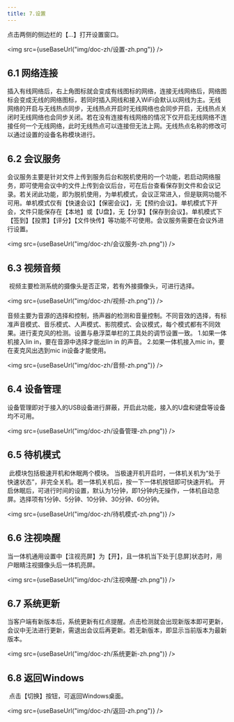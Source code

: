```yaml
---
title: 7.设置
---
```



点击两侧的侧边栏的【...】打开设置窗口。

<img  src={useBaseUrl("img/doc-zh/设置-zh.png")} />

## 6.1 网络连接

​        插入有线网络后，右上角图标就会变成有线图标的网络，连接无线网络后，网络图标会变成无线的网络图标，若同时插入网线和接入WiFi会默认以网线为主。无线网络的开启与无线热点同步，无线热点开启时无线网络也会同步开启，无线热点关闭时无线网络也会同步关闭。若在没有连接有线网络的情况下仅开启无线网络不连接任何一个无线网络，此时无线热点可以连接但无法上网。无线热点名称的修改可以通过设置的设备名称模块进行。

## 6.2 会议服务

​      会议服务主要是针对文件上传到服务后台和脱机使用的一个功能，若启动网络服务，即可使用会议中的文件上传到会议后台，可在后台查看保存到文件和会议记录。若关闭此功能，即为脱机使用，为单机模式，会议正常进入，但是联网功能不可用。单机模式仅有【快速会议】【保密会议】，无【预约会议】。单机模式下开会，文件只能保存在【本地】或【U盘】，无【分享】【保存到会议】。单机模式下【签到】【投票】【评分】【文件快传】等功能不可使用。会议服务需要在会议外进行设置。

<img  src={useBaseUrl("img/doc-zh/会议服务-zh.png")} />

## 6.3 视频音频

​		视频主要检测系统的摄像头是否正常，若有外接摄像头，可进行选择。

<img  src={useBaseUrl("img/doc-zh/视频-zh.png")} />

​		音频主要为音源的选择和控制，扬声器的检测和音量控制。不同音效的选择，有标准声音模式、音乐模式、人声模式、影院模式、会议模式，每个模式都有不同效果。进行麦克风的检测。设置与悬浮菜单栏的工具处的调节设置一致。
        1.如果一体机接入lin in，要在音源中选择才能出lin in 的声音。
        2.如果一体机接入mic in，要在麦克风出选到mic in设备才能使用。

<img  src={useBaseUrl("img/doc-zh/音频-zh.png")} />

## 6.4 设备管理

​        设备管理即对于接入的USB设备进行屏蔽，开启此功能，接入的U盘和键盘等设备均不可用。

<img  src={useBaseUrl("img/doc-zh/设备管理-zh.png")} />

## 6.5 待机模式

​		此模块包括极速开机和休眠两个模块。
当极速开机开启时，一体机关机为“处于快速状态”，非完全关机。若一体机关机后，按一下一体机按钮即可快速开机。
开启休眠后，可进行时间的设置，默认为1分钟，即1分钟内无操作，一体机自动息屏。选择项有1分钟、5分钟、10分钟、30分钟、60分钟。

<img  src={useBaseUrl("img/doc-zh/待机模式-zh.png")} />

## 6.6 注视唤醒

​        当一体机通用设置中【注视亮屏】为【开】，且一体机当下处于[息屏]状态时，用户眼睛注视摄像头后一体机亮屏。

<img  src={useBaseUrl("img/doc-zh/注视唤醒-zh.png")} />

## 6.7 系统更新

​        当客户端有新版本后，系统更新有红点提醒。点击检测就会出现新版本即可更新，会议中无法进行更新，需退出会议后再更新。若无新版本，即显示当前版本为最新版本。

<img  src={useBaseUrl("img/doc-zh/系统更新-zh.png")} />

## 6.8 返回Windows

​        点击【切换】按钮，可返回Windows桌面。

<img  src={useBaseUrl("img/doc-zh/返回-zh.png")} />